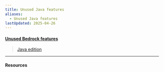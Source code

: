 ```yaml
---
title: Unused Java features
aliases:
  - Unused Java features
lastUpdated: 2025-04-26
---
```



#### [Unused Bedrock features](/unusedbedrockfeatures)

> [Java edition](/javaedition)

---

#### Resources

<Wiki path="w/Java_Edition_unused_features" />